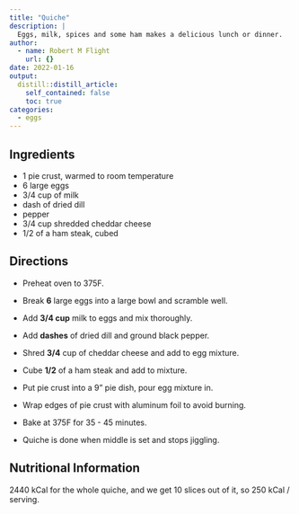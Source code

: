 ```yaml
---
title: "Quiche"
description: |
  Eggs, milk, spices and some ham makes a delicious lunch or dinner.
author:
  - name: Robert M Flight
    url: {}
date: 2022-01-16
output:
  distill::distill_article:
    self_contained: false
    toc: true
categories:
  - eggs
---
```


## Ingredients

* 1 pie crust, warmed to room temperature
* 6 large eggs
* 3/4 cup of milk
* dash of dried dill
* pepper
* 3/4 cup shredded cheddar cheese
* 1/2 of a ham steak, cubed


## Directions

* Preheat oven to 375F.
* Break **6** large eggs into a large bowl and scramble well.
* Add **3/4 cup** milk to eggs and mix thoroughly.
* Add **dashes** of dried dill and ground black pepper.
* Shred **3/4** cup of cheddar cheese and add to egg mixture.
* Cube **1/2** of a ham steak and add to mixture.
* Put pie crust into a 9" pie dish, pour egg mixture in.
* Wrap edges of pie crust with aluminum foil to avoid burning.

* Bake at 375F for 35 - 45 minutes.
* Quiche is done when middle is set and stops jiggling.

## Nutritional Information

2440 kCal for the whole quiche, and we get 10 slices out of it, so 250 kCal / serving.
